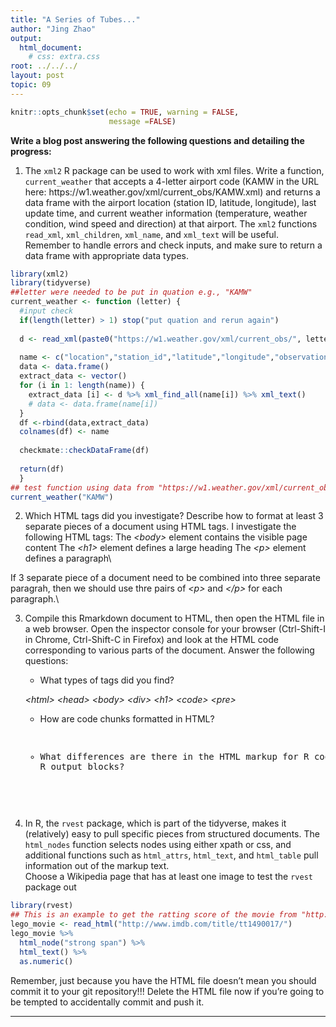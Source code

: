 ```yaml
---
title: "A Series of Tubes..."
author: "Jing Zhao"
output:
  html_document:
    # css: extra.css
root: ../../../
layout: post
topic: 09
---
```


```r
knitr::opts_chunk$set(echo = TRUE, warning = FALSE,
                      message =FALSE)
```

**Write a blog post answering the following questions and detailing the progress: **

1. The `xml2` R package can be used to work with xml files. Write a function, `current_weather` that accepts a 4-letter airport code (KAMW in the URL here: https://w1.weather.gov/xml/current_obs/KAMW.xml) and returns a data frame with the airport location (station ID, latitude, longitude), last update time, and current weather information (temperature, weather condition, wind speed and direction) at that airport. The `xml2` functions `read_xml`, `xml_children`, `xml_name`, and `xml_text` will be useful. Remember to handle errors and check inputs, and make sure to return a data frame with appropriate data types. 

```r
library(xml2)
library(tidyverse)
##letter were needed to be put in quation e.g., "KAMW"
current_weather <- function (letter) {
  #input check
  if(length(letter) > 1) stop("put quation and rerun again")
  
  d <- read_xml(paste0("https://w1.weather.gov/xml/current_obs/", letter, ".xml"))
 
  name <- c("location","station_id","latitude","longitude","observation_time","weather","wind_mph","wind_dir")
  data <- data.frame()
  extract_data <- vector()
  for (i in 1: length(name)) {
    extract_data [i] <- d %>% xml_find_all(name[i]) %>% xml_text()
    # data <- data.frame(name[i])
  } 
  df <-rbind(data,extract_data)
  colnames(df) <- name
  
  checkmate::checkDataFrame(df)
  
  return(df)
  }
## test function using data from "https://w1.weather.gov/xml/current_obs/KAMW.xml"
current_weather("KAMW")
```

2. Which HTML tags did you investigate? Describe how to format at least 3 separate pieces of a document using HTML tags.
I investigate the following HTML tags:
The *\<body\>* element contains the visible page content
The *\<h1\>* element defines a large heading
The *\<p\>* element defines a paragraph\\

If 3 separate piece of a document need to be combined into three separate paragrah, then we should use thre pairs of *\<p\>* and *\</p\>* for each paragraph.\\


3. Compile this Rmarkdown document to HTML, then open the HTML file in a web browser. Open the inspector console for your browser (Ctrl-Shift-I in Chrome, Ctrl-Shift-C in Firefox) and look at the HTML code corresponding to various parts of the document. 
Answer the following questions:

    - What types of tags did you find? 
    
    *\<html\>*
    *\<head\>*
    *\<body\>*
    *\<div\>*
    *\<h1\>*
    *\<code\>*
    *\<pre>*

    - How are code chunks formatted in HTML?
    
    <pre class="r">

    - What differences are there in the HTML markup for R code chunks and R output blocks?
    
    <pre>
4. In R, the `rvest` package, which is part of the tidyverse, makes it (relatively) easy to pull specific pieces from structured documents. The `html_nodes` function selects nodes using either xpath or css, and additional functions such as `html_attrs`, `html_text`, and `html_table` pull information out of the markup text.<br>
Choose a Wikipedia page that has at least one image to test the `rvest` package out

```r
library(rvest)
## This is an example to get the ratting score of the movie from "http://www.imdb.com/title/tt1490017/"
lego_movie <- read_html("http://www.imdb.com/title/tt1490017/")
lego_movie %>%
  html_node("strong span") %>%
  html_text() %>%
  as.numeric()
```


Remember, just because you have the HTML file doesn't mean you should commit it to your git repository!!! Delete the HTML file now if you're going to be tempted to accidentally commit and push it.

---

